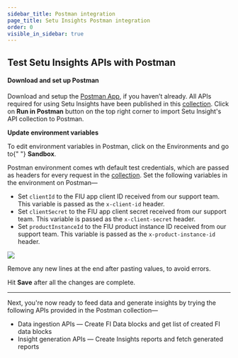 ```yaml
---
sidebar_title: Postman integration
page_title: Setu Insights Postman integration
order: 0
visible_in_sidebar: true
---
```


## Test Setu Insights APIs with Postman

#### Download and set up Postman

Download and setup the <a href="https://www.postman.com/downloads" target="_blank">Postman App</a>, if you haven’t already. All APIs required for using Setu Insights have been published in this <a href="https://documenter.getpostman.com/view/15939114/2s93Jrw4mm" target="_blank">collection</a>. Click on **Run in Postman** button on the top right corner to import Setu Insight's API collection to Postman.

**Update environment variables**

<Callout type="tip">
  To edit environment variables in Postman, click on the Environments and go to{" "}
  <strong>Sandbox</strong>.
</Callout>

<br />

Postman environment comes wth default test credentials, which are passed as headers for every request in the <a href="https://www.postman.com/setu-devs/workspace/data-insights-public/collection/15939114-44fcb9cc-0623-47a9-a195-1e2b30c66158" target="_blank">collection</a>. Set the following variables in the environment on Postman—

- Set `clientId` to the FIU app client ID received from our support team. This variable is passed as the `x-client-id` header.
- Set `clientSecret` to the FIU app client secret received from our support team. This variable is passed as the `x-client-secret` header.
- Set `productInstanceId` to the FIU product instance ID received from our support team. This variable is passed as the `x-product-instance-id` header.

![](https://storage.googleapis.com/strapi-assets/latest/setu-bsa-variables-1/setu-bsa-variables-1.png)

<Callout type="warning">
  Remove any new lines at the end after pasting values, to avoid errors.
</Callout>

<br />

Hit **Save** after all the changes are complete.

<hr class="tertiary" />

Next, you're now ready to feed data and generate insights by trying the following APIs provided in the Postman collection—

- Data ingestion APIs — Create FI Data blocks and get list of created FI data blocks
- Insight generation APIs — Create Insights reports and fetch generated reports

<WasPageHelpful />
